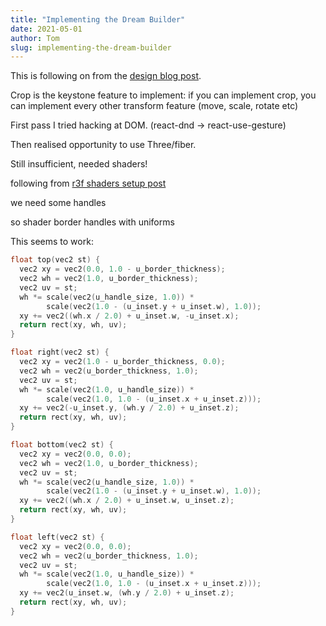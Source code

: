 ```yaml
---
title: "Implementing the Dream Builder"
date: 2021-05-01
author: Tom
slug: implementing-the-dream-builder
---
```


This is following on from the [design blog post]().

Crop is the keystone feature to implement: if you can implement crop, you can
implement every other transform feature (move, scale, rotate etc)

First pass I tried hacking at DOM. (react-dnd -> react-use-gesture)

Then realised opportunity to use Three/fiber.

Still insufficient, needed shaders!

following from [r3f shaders setup post](/blog/react-three-fiber-shaders-setup)

we need some handles

so shader border handles with uniforms

This seems to work:

```cpp
float top(vec2 st) {
  vec2 xy = vec2(0.0, 1.0 - u_border_thickness);
  vec2 wh = vec2(1.0, u_border_thickness);
  vec2 uv = st;
  wh *= scale(vec2(u_handle_size, 1.0)) *
        scale(vec2(1.0 - (u_inset.y + u_inset.w), 1.0));
  xy += vec2((wh.x / 2.0) + u_inset.w, -u_inset.x);
  return rect(xy, wh, uv);
}

float right(vec2 st) {
  vec2 xy = vec2(1.0 - u_border_thickness, 0.0);
  vec2 wh = vec2(u_border_thickness, 1.0);
  vec2 uv = st;
  wh *= scale(vec2(1.0, u_handle_size)) *
        scale(vec2(1.0, 1.0 - (u_inset.x + u_inset.z)));
  xy += vec2(-u_inset.y, (wh.y / 2.0) + u_inset.z);
  return rect(xy, wh, uv);
}

float bottom(vec2 st) {
  vec2 xy = vec2(0.0, 0.0);
  vec2 wh = vec2(1.0, u_border_thickness);
  vec2 uv = st;
  wh *= scale(vec2(u_handle_size, 1.0)) *
        scale(vec2(1.0 - (u_inset.y + u_inset.w), 1.0));
  xy += vec2((wh.x / 2.0) + u_inset.w, u_inset.z);
  return rect(xy, wh, uv);
}

float left(vec2 st) {
  vec2 xy = vec2(0.0, 0.0);
  vec2 wh = vec2(u_border_thickness, 1.0);
  vec2 uv = st;
  wh *= scale(vec2(1.0, u_handle_size)) *
        scale(vec2(1.0, 1.0 - (u_inset.x + u_inset.z)));
  xy += vec2(u_inset.w, (wh.y / 2.0) + u_inset.z);
  return rect(xy, wh, uv);
}
```
